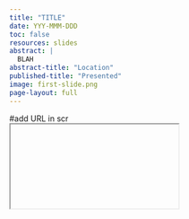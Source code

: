 ```yaml
---
title: "TITLE"
date: YYY-MMM-DDD
toc: false
resources: slides
abstract: |
  BLAH
abstract-title: "Location"
published-title: "Presented"
image: first-slide.png
page-layout: full
---
```

#add URL in scr
<div class="ratio ratio-16x9">
<iframe class="slide-deck" src="" allowfullscreen="true" mozallowfullscreen="true" webkitallowfullscreen="true"></iframe>
</div>
